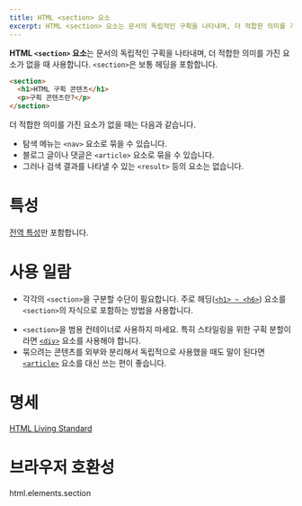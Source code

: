 ```yaml
---
title: HTML <section> 요소
excerpt: HTML <section> 요소는 문서의 독립적인 구획을 나타내며, 더 적합한 의미를 가진 요소가 없을 때 사용합니다.
---
```


**HTML `<section>` 요소**는 문서의 독립적인 구획을 나타내며, 더 적합한 의미를 가진 요소가 없을 때 사용합니다. `<section>`은 보통 헤딩을 포함합니다.

```html
<section>
  <h1>HTML 구획 콘텐츠</h1>
  <p>구획 콘텐츠란?</p>
</section>
```

<Callout childAs="div" label="참고">
  <p>더 적합한 의미를 가진 요소가 없을 때는 다음과 같습니다.</p>
  <ul>
    <li>탐색 메뉴는 <Anchor href="./nav"><code>&lt;nav&gt;</code></Anchor> 요소로 묶을 수 있습니다.</li>
    <li>블로그 글이나 댓글은 <Anchor href="./article"><code>&lt;article&gt;</code></Anchor> 요소로 묶을 수 있습니다.</li>
    <li>그러나 검색 결과를 나타낼 수 있는 <code>&lt;result&gt;</code> 등의 요소는 없습니다.</li>
  </ul>
</Callout>

# 특성

[전역 특성](https://developer.mozilla.org/ko/docs/Web/HTML/Global_attributes)만 포함합니다.

# 사용 일람

- 각각의 `<section>`을 구분할 수단이 필요합니다. 주로 헤딩([`<h1> ~ <h6>`](./Heading_Element)) 요소를 `<section>`의 자식으로 포함하는 방법을 사용합니다.
<!-- [todo] internal link -->
- `<section>`을 범용 컨테이너로 사용하지 마세요. 특히 스타일링을 위한 구획 분할이라면 [`<div>`](https://developer.mozilla.org/ko/docs/Web/HTML/Element/div) 요소를 사용해야 합니다.
- 묶으려는 콘텐츠를 외부와 분리해서 독립적으로 사용했을 때도 말이 된다면 [`<article>`](./article) 요소를 대신 쓰는 편이 좋습니다.

# 명세

[HTML Living Standard](https://html.spec.whatwg.org/multipage/sections.html#the-section-element)

# 브라우저 호환성

<BrowserCompat>html.elements.section</BrowserCompat>
